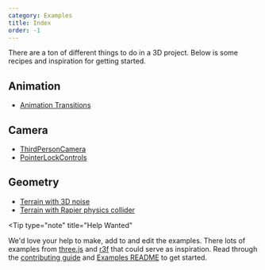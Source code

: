 ```yaml
---
category: Examples
title: Index
order: -1
---
```


There are a ton of different things to do in a 3D project. Below is some recipes and inspiration for getting started.

## Animation

- [Animation Transitions](/docs/learn/examples/animation/transitions)

## Camera

- [ThirdPersonCamera](/docs/learn/examples/camera/third-person)
- [PointerLockControls](/docs/learn/examples/camera/pointer-lock-controls)

## Geometry

- [Terrain with 3D noise](/docs/learn/examples/geometry/terrain)
- [Terrain with Rapier physics collider](/docs/learn/examples/geometry/terrain-physics)

<Tip
  type="note"
  title="Help Wanted"
>
  We'd love your help to make, add to and edit the examples. There lots of examples from
  [three.js](https://threejs.org/examples/#webgl_animation_keyframes) and
  [r3f](https://docs.pmnd.rs/react-three-fiber/getting-started/examples) that could serve as
  inspiration. Read through the [contributing
  guide](https://github.com/threlte/threlte/blob/main/CONTRIBUTING.md) and [Examples
  README](https://github.com/threlte/threlte/blob/main/apps/docs/src/examples/README.md) to get
  started.
</Tip>
